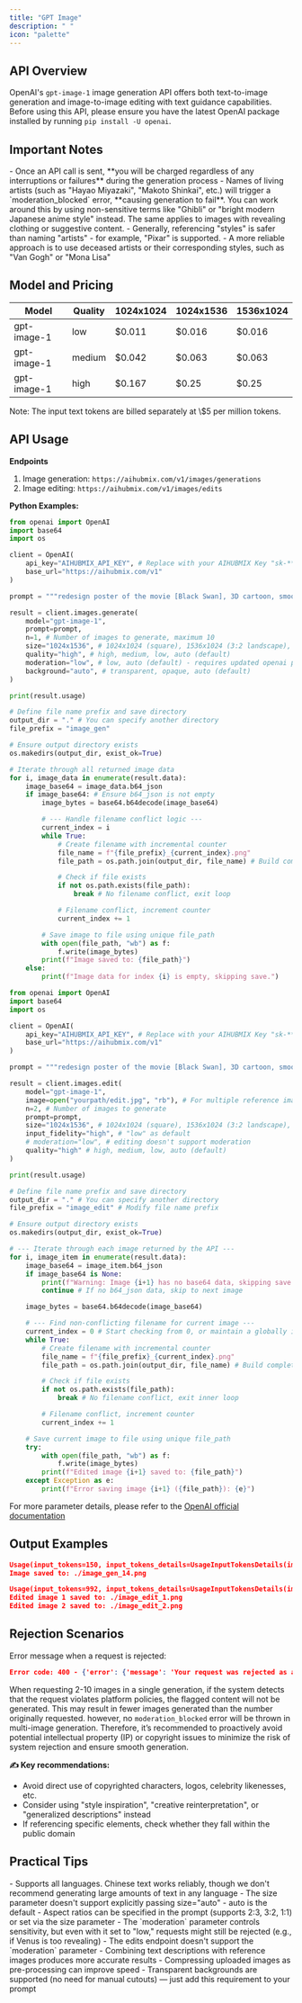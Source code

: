 ```yaml
---
title: "GPT Image"
description: " "
icon: "palette"
---
```


## API Overview

OpenAI's `gpt-image-1` image generation API offers both text-to-image generation and image-to-image editing with text guidance capabilities.\
Before using this API, please ensure you have the latest OpenAI package installed by running `pip install -U openai`.

## Important Notes

<Warning>
  - Once an API call is sent, **you will be charged regardless of any interruptions or failures** during the generation process
  - Names of living artists (such as "Hayao Miyazaki", "Makoto Shinkai", etc.) will trigger a `moderation_blocked` error, **causing generation to fail**. You can work around this by using non-sensitive terms like "Ghibli" or "bright modern Japanese anime style" instead. The same applies to images with revealing clothing or suggestive content.
  - Generally, referencing "styles" is safer than naming "artists" - for example, "Pixar" is supported.
  - A more reliable approach is to use deceased artists or their corresponding styles, such as "Van Gogh" or "Mona Lisa"
</Warning>

## Model and Pricing

| Model       | Quality | 1024x1024 | 1024x1536 | 1536x1024 |
| ----------- | ------- | --------- | --------- | --------- |
| gpt-image-1 | low     | \$0.011   | \$0.016   | \$0.016   |
| gpt-image-1 | medium  | \$0.042   | \$0.063   | \$0.063   |
| gpt-image-1 | high    | \$0.167   | \$0.25    | \$0.25    |

<Info>
  Note: The input text tokens are billed separately at \$5 per million tokens.
</Info>

## API Usage

**Endpoints**

1. Image generation: `https://aihubmix.com/v1/images/generations`
2. Image editing: `https://aihubmix.com/v1/images/edits`

**Python Examples:**

<CodeGroup>

```py Generation (Text-to-Image)
from openai import OpenAI
import base64
import os

client = OpenAI(
    api_key="AIHUBMIX_API_KEY", # Replace with your AIHUBMIX Key "sk-***"
    base_url="https://aihubmix.com/v1"
)

prompt = """redesign poster of the movie [Black Swan], 3D cartoon, smooth render, bright tone, 2:3 portrait."""

result = client.images.generate(
    model="gpt-image-1",
    prompt=prompt,
    n=1, # Number of images to generate, maximum 10
    size="1024x1536", # 1024x1024 (square), 1536x1024 (3:2 landscape), 1024x1536 (2:3 portrait), auto (default) 
    quality="high", # high, medium, low, auto (default)
    moderation="low", # low, auto (default) - requires updated openai package 📍
    background="auto", # transparent, opaque, auto (default)
)

print(result.usage)

# Define file name prefix and save directory
output_dir = "." # You can specify another directory
file_prefix = "image_gen"

# Ensure output directory exists
os.makedirs(output_dir, exist_ok=True)

# Iterate through all returned image data
for i, image_data in enumerate(result.data):
    image_base64 = image_data.b64_json
    if image_base64: # Ensure b64_json is not empty
        image_bytes = base64.b64decode(image_base64)

        # --- Handle filename conflict logic ---
        current_index = i
        while True:
            # Create filename with incremental counter
            file_name = f"{file_prefix}_{current_index}.png"
            file_path = os.path.join(output_dir, file_name) # Build complete file path

            # Check if file exists
            if not os.path.exists(file_path):
                break # No filename conflict, exit loop

            # Filename conflict, increment counter
            current_index += 1

        # Save image to file using unique file_path
        with open(file_path, "wb") as f:
            f.write(image_bytes)
        print(f"Image saved to: {file_path}")
    else:
        print(f"Image data for index {i} is empty, skipping save.")
```


```py Editing (Image+Text to Image)
from openai import OpenAI
import base64
import os

client = OpenAI(
    api_key="AIHUBMIX_API_KEY", # Replace with your AIHUBMIX Key "sk-***"
    base_url="https://aihubmix.com/v1"
)

prompt = """redesign poster of the movie [Black Swan], 3D cartoon, smooth render, bright tone, 2:3 portrait."""

result = client.images.edit(
    model="gpt-image-1",
    image=open("yourpath/edit.jpg", "rb"), # For multiple reference images, use a [list,]
    n=2, # Number of images to generate
    prompt=prompt,
    size="1024x1536", # 1024x1024 (square), 1536x1024 (3:2 landscape), 1024x1536 (2:3 portrait), auto (default)
    input_fidelity="high", # "low" as default
    # moderation="low", # editing doesn't support moderation
    quality="high" # high, medium, low, auto (default)
)

print(result.usage)

# Define file name prefix and save directory
output_dir = "." # You can specify another directory
file_prefix = "image_edit" # Modify file name prefix

# Ensure output directory exists
os.makedirs(output_dir, exist_ok=True)

# --- Iterate through each image returned by the API ---
for i, image_item in enumerate(result.data):
    image_base64 = image_item.b64_json
    if image_base64 is None:
        print(f"Warning: Image {i+1} has no base64 data, skipping save.")
        continue # If no b64_json data, skip to next image

    image_bytes = base64.b64decode(image_base64)

    # --- Find non-conflicting filename for current image ---
    current_index = 0 # Start checking from 0, or maintain a globally incrementing index
    while True:
        # Create filename with incremental counter
        file_name = f"{file_prefix}_{current_index}.png"
        file_path = os.path.join(output_dir, file_name) # Build complete file path

        # Check if file exists
        if not os.path.exists(file_path):
            break # No filename conflict, exit inner loop

        # Filename conflict, increment counter
        current_index += 1

    # Save current image to file using unique file_path
    try:
        with open(file_path, "wb") as f:
            f.write(image_bytes)
        print(f"Edited image {i+1} saved to: {file_path}")
    except Exception as e:
        print(f"Error saving image {i+1} ({file_path}): {e}")
```

</CodeGroup>

For more parameter details, please refer to the [OpenAI official documentation](https://platform.openai.com/docs/api-reference/images/create)

## Output Examples

<CodeGroup>

```json Generation
Usage(input_tokens=150, input_tokens_details=UsageInputTokensDetails(image_tokens=0, text_tokens=150), output_tokens=6240, total_tokens=6390)
Image saved to: ./image_gen_14.png
```


```json Editing
Usage(input_tokens=992, input_tokens_details=UsageInputTokensDetails(image_tokens=646, text_tokens=346), output_tokens=12480, total_tokens=13472)
Edited image 1 saved to: ./image_edit_1.png
Edited image 2 saved to: ./image_edit_2.png
```

</CodeGroup>

## Rejection Scenarios

Error message when a request is rejected:

```json
Error code: 400 - {'error': {'message': 'Your request was rejected as a result of our safety system. Your request may contain content that is not allowed by our safety system.', 'type': 'user_error', 'param': None, 'code': 'moderation_blocked'}}
```

When requesting 2-10 images in a single generation, if the system detects that the request violates platform policies, the flagged content will not be generated. This may result in fewer images generated than the number originally requested. however, no `moderation_blocked` error will be thrown in multi-image generation.
Therefore, it’s recommended to proactively avoid potential intellectual property (IP) or copyright issues to minimize the risk of system rejection and ensure smooth generation.

**✍️ Key recommendations:**

- Avoid direct use of copyrighted characters, logos, celebrity likenesses, etc.
- Consider using "style inspiration", "creative reinterpretation", or "generalized descriptions" instead
- If referencing specific elements, check whether they fall within the public domain

## Practical Tips

<Tip>
  - Supports all languages. Chinese text works reliably, though we don't recommend generating large amounts of text in any language
  - The size parameter doesn't support explicitly passing size="auto" - auto is the default
  - Aspect ratios can be specified in the prompt (supports 2:3, 3:2, 1:1) or set via the size parameter
  - The `moderation` parameter controls sensitivity, but even with it set to "low," requests might still be rejected (e.g., if Venus is too revealing)
  - The edits endpoint doesn't support the `moderation` parameter
  - Combining text descriptions with reference images produces more accurate results
  - Compressing uploaded images as pre-processing can improve speed
  - Transparent backgrounds are supported (no need for manual cutouts) — just add this requirement to your prompt
</Tip>